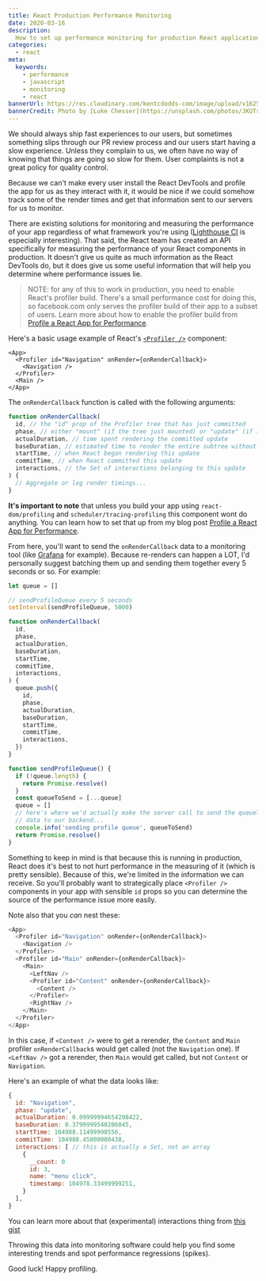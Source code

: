```yaml
---
title: React Production Performance Monitoring
date: 2020-03-16
description:
  How to set up performance monitoring for production React applications.
categories:
  - react
meta:
  keywords:
    - performance
    - javascript
    - monitoring
    - react
bannerUrl: https://res.cloudinary.com/kentcdodds-com/image/upload/v1625033295/kentcdodds.com/content/blog/react-production-performance-monitoring/banner.jpg
bannerCredit: Photo by [Luke Chesser](https://unsplash.com/photos/JKUTrJ4vK00)
---
```


We should always ship fast experiences to our users, but sometimes something
slips through our PR review process and our users start having a slow
experience. Unless they complain to us, we often have no way of knowing that
things are going so slow for them. User complaints is not a great policy for
quality control.

Because we can't make every user install the React DevTools and profile the app
for us as they interact with it, it would be nice if we could somehow track some
of the render times and get that information sent to our servers for us to
monitor.

There are existing solutions for monitoring and measuring the performance of
your app regardless of what framework you're using
([Lighthouse CI](https://github.com/GoogleChrome/lighthouse-ci) is especially
interesting). That said, the React team has created an API specifically for
measuring the performance of your React components in production. It doesn't
give us quite as much information as the React DevTools do, but it does give us
some useful information that will help you determine where performance issues
lie.

> NOTE: for any of this to work in production, you need to enable React's
> profiler build. There's a small performance cost for doing this, so
> facebook.com only serves the profiler build of their app to a subset of users.
> Learn more about how to enable the profiler build from
> [Profile a React App for Performance](/blog/profile-a-react-app-for-performance).

Here's a basic usage example of React's
[`<Profiler />`](https://reactjs.org/docs/profiler.html) component:

```tsx
<App>
  <Profiler id="Navigation" onRender={onRenderCallback}>
    <Navigation />
  </Profiler>
  <Main />
</App>
```

The `onRenderCallback` function is called with the following arguments:

```javascript
function onRenderCallback(
  id, // the "id" prop of the Profiler tree that has just committed
  phase, // either "mount" (if the tree just mounted) or "update" (if it re-rendered)
  actualDuration, // time spent rendering the committed update
  baseDuration, // estimated time to render the entire subtree without memoization
  startTime, // when React began rendering this update
  commitTime, // when React committed this update
  interactions, // the Set of interactions belonging to this update
) {
  // Aggregate or log render timings...
}
```

**It's important to note** that unless you build your app using
`react-dom/profiling` and `scheduler/tracing-profiling` this component wont do
anything. You can learn how to set that up from my blog post
[Profile a React App for Performance](/blog/profile-a-react-app-for-performance).

From here, you'll want to send the `onRenderCallback` data to a monitoring tool
(like [Grafana](https://grafana.com/) for example). Because re-renders can
happen a LOT, I'd personally suggest batching them up and sending them together
every 5 seconds or so. For example:

```javascript
let queue = []

// sendProfileQueue every 5 seconds
setInterval(sendProfileQueue, 5000)

function onRenderCallback(
  id,
  phase,
  actualDuration,
  baseDuration,
  startTime,
  commitTime,
  interactions,
) {
  queue.push({
    id,
    phase,
    actualDuration,
    baseDuration,
    startTime,
    commitTime,
    interactions,
  })
}

function sendProfileQueue() {
  if (!queue.length) {
    return Promise.resolve()
  }
  const queueToSend = [...queue]
  queue = []
  // here's where we'd actually make the server call to send the queueToSend
  // data to our backend...
  console.info('sending profile queue', queueToSend)
  return Promise.resolve()
}
```

Something to keep in mind is that because this is running in production, React
does it's best to not hurt performance in the measuring of it (which is pretty
sensible). Because of this, we're limited in the information we can receive. So
you'll probably want to strategically place `<Profiler />` components in your
app with sensible `id` props so you can determine the source of the performance
issue more easily.

Note also that you _can_ nest these:

```javascript
<App>
  <Profiler id="Navigation" onRender={onRenderCallback}>
    <Navigation />
  </Profiler>
  <Profiler id="Main" onRender={onRenderCallback}>
    <Main>
      <LeftNav />
      <Profiler id="Content" onRender={onRenderCallback}>
        <Content />
      </Profiler>
      <RightNav />
    </Main>
  </Profiler>
</App>
```

In this case, if `<Content />` were to get a rerender, the `Content` and `Main`
profiler `onRenderCallback`s would get called (not the `Navigation` one). If
`<LeftNav />` got a rerender, then `Main` would get called, but not `Content` or
`Navigation`.

Here's an example of what the data looks like:

```javascript
{
  id: "Navigation",
  phase: "update",
  actualDuration: 0.09999994654208422,
  baseDuration: 0.3799999540206045,
  startTime: 104988.11499998556,
  commitTime: 104988.45000000438,
  interactions: [ // this is actually a Set, not an array
    {
      __count: 0
      id: 3,
      name: "menu click",
      timestamp: 104978.33499999251,
    }
  ],
}
```

You can learn more about that (experimental) interactions thing from
[this gist](https://gist.github.com/bvaughn/8de925562903afd2e7a12554adcdda16)

Throwing this data into monitoring software could help you find some interesting
trends and spot performance regressions (spikes).

Good luck! Happy profiling.
